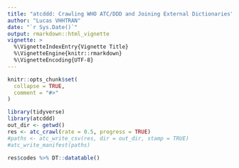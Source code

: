 ```yaml
---
title: "atcddd: Crawling WHO ATC/DDD and Joining External Dictionaries"
author: "Lucas VHHTRAN"
date: "`r Sys.Date()`"
output: rmarkdown::html_vignette
vignette: >
  %\VignetteIndexEntry{Vignette Title}
  %\VignetteEngine{knitr::rmarkdown}
  %\VignetteEncoding{UTF-8}
---
```


```r
knitr::opts_chunk$set(
  collapse = TRUE,
  comment = "#>"
)
```










```r
library(tidyverse)
library(atcddd)
out_dir <- getwd()
res <- atc_crawl(rate = 0.5, progress = TRUE)
#paths <- atc_write_csv(res, dir = out_dir, stamp = TRUE)
#atc_write_manifest(paths)
```

```r
res$codes %>% DT::datatable()
```

